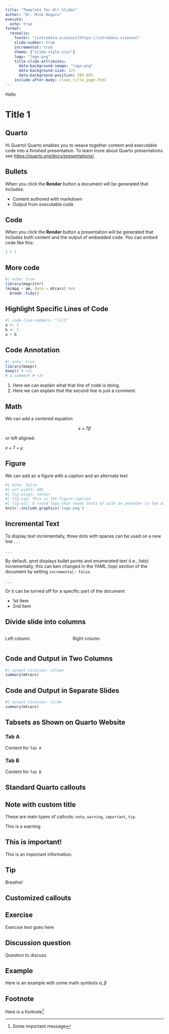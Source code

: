 ```yaml
---
title: "Template for All Slides"
author: "Dr. Mine Dogucu"
execute:
  echo: true
format: 
  revealjs:
    footer: "[introdata.science](https://introdata.science)"
    slide-number: true
    incremental: true
    theme: ["slide-style.scss"]
    logo: "logo.png"
    title-slide-attributes: 
      data-background-image: "logo.png"
      data-background-size: 12%
      data-background-position: 50% 85%
    include-after-body: clean_title_page.html
---
```


::: r-fit-text
Hello 
:::

# Title 1

## Quarto

Hi Quarto!
Quarto enables you to weave together content and executable code into a finished presentation. To learn more about Quarto presentations see <https://quarto.org/docs/presentations/>.

## Bullets

When you click the **Render** button a document will be generated that includes:

-   Content authored with markdown
-   Output from executable code

## Code

When you click the **Render** button a presentation will be generated that includes both content and the output of embedded code. You can embed code like this:

```r
1 + 1
```

## More code

```r
#| echo: true
library(magrittr)
lm(mpg ~ am, data = mtcars) %>% 
  broom::tidy()
```

## Highlight Specific Lines of Code

```r
#| code-line-numbers: "|1|3"
a <- 1
b <- 1
a + b
```

## Code Annotation

```r
#| echo: true
library(beepr)
beep() # <1>
# a comment # <2>
```

1. Here we can explain what that line of code is doing.
2. Here we can explain that the second line is just a comment.

## Math

We can add a centered equation

$$x+7\beta$$

or left aligned:

$x+7 +\mu$


## Figure

We can add an a figure with a caption and an alternate text

```r
#| echo: false
#| out-width: 20%
#| fig-align: center
#| fig-cap: This is the figure caption
#| fig-alt: A round logo that reads Stats 67 with an anteater in the background 
knitr::include_graphics('logo.png')
```

## Incremental Text

To display text incrementally, three dots with spaces can be used on a new line . . .

. . .

By default, qmd displays bullet points and enumerated text (i.e., lists) incrementally, this can ben changed in the YAML (top) section of the document by setting `incremental: false`.

. . .

Or it can be turned off for a specific part of the document

::: nonincremental
-   1st Item
-   2nd Item
:::

## Divide slide into columns

::: columns
::: {.column width="40%"}
Left column
:::

::: {.column width="60%"}
Right column
:::
:::

## Code and Output in Two Columns

```r
#| output-location: column
summary(mtcars)
```


## Code and Output in Separate Slides

```r
#| output-location: slide
summary(mtcars)
```


## Tabsets as Shown on Quarto Website

::: {.panel-tabset}

### Tab A

Content for `Tab A`

### Tab B

Content for `Tab B`

:::

## Standard Quarto callouts

::: callout-note

## Note with custom title
These are main types of callouts: `note`, `warning`, `important`, `tip`.

:::

::: callout-warning
This is a warning
:::

::: {.callout-important collapse="true"}
## This is important!

This is an important information.
:::

::: callout-tip
## Tip

Breathe!
:::

## Customized callouts

::: {.callout-note icon=false}
## Exercise

Exercise text goes here

:::

::: {.callout-warning icon=false}
## Discussion question

Question to discuss
:::

::: {.callout-tip icon=false}
## Example

Here is an example
with some math symbols $\alpha, \beta$
:::

## Footnote

Here is a footnote[^1].


[^1]: Some important message